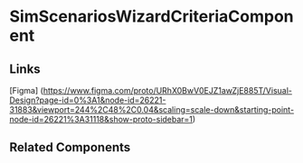 <!-- simulator-scenarios-wizard-criteria.stories.mdx -->


<Meta
  title="QTD Components/designanddevelopment/simulators-scenarios/simulator-scenarios-wizard/simulator-scenarios-wizard-criteria/README"
  component={SimScenariosWizardCriteriaComponent}
/>

# SimScenariosWizardCriteriaComponent

<ArgsTable of={SimScenariosWizardCriteriaComponent} />

## Links

[Figma] (https://www.figma.com/proto/URhX0BwV0EJZ1awZjE885T/Visual-Design?page-id=0%3A1&node-id=26221-31883&viewport=244%2C48%2C0.04&scaling=scale-down&starting-point-node-id=26221%3A31118&show-proto-sidebar=1)

## Related Components
